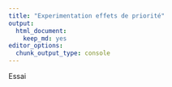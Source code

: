 ```yaml
---
title: "Experimentation effets de priorité"
output: 
  html_document:
    keep_md: yes
editor_options: 
  chunk_output_type: console
---
```


Essai
